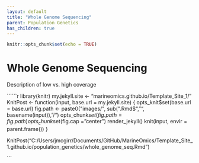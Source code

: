 ```yaml
---
layout: default
title: "Whole Genome Sequencing"
parent: Population Genetics
has_children: true
---
```


```r
knitr::opts_chunk$set(echo = TRUE)
```

# Whole Genome Sequencing

Description of low vs. high coverage




``````r
library(knitr)
my.jekyll.site <- "marineomics.github.io/Template_Site_1/"
KnitPost <- function(input, base.url = my.jekyll.site) {
  opts_knit$set(base.url = base.url)
  fig.path <- paste0("images/", sub(".Rmd$", "", basename(input)), "/")
  opts_chunk$set(fig.path = fig.path)
  opts_chunk$set(fig.cap = "center")
  render_jekyll()
  knit(input, envir = parent.frame())
}

KnitPost("C:/Users/jmcgirr/Documents/GitHub/MarineOmics/Template_Site_1.github.io/population_genetics/whole_genome_seq.Rmd")

```

